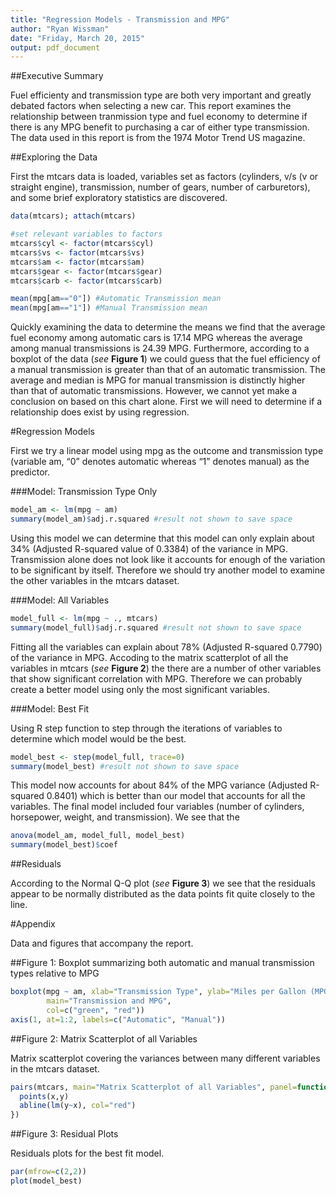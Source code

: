 ```yaml
---
title: "Regression Models - Transmission and MPG"
author: "Ryan Wissman"
date: "Friday, March 20, 2015"
output: pdf_document
---
```


##Executive Summary

Fuel efficienty and transmission type are both very important and greatly debated factors when selecting a new car. This report examines the relationship between tranmission type and fuel economy to determine if there is any MPG benefit to purchasing a car of either type transmission. The data used in this report is from the 1974 Motor Trend US magazine.

<results summary>

##Exploring the Data

First the mtcars data is loaded, variables set as factors (cylinders, v/s (v or straight engine), transmission, number of gears, number of carburetors), and some brief exploratory statistics are discovered.

```r
data(mtcars); attach(mtcars)

#set relevant variables to factors
mtcars$cyl <- factor(mtcars$cyl)
mtcars$vs <- factor(mtcars$vs)
mtcars$am <- factor(mtcars$am)
mtcars$gear <- factor(mtcars$gear)
mtcars$carb <- factor(mtcars$carb)

mean(mpg[am=="0"]) #Automatic Transmission mean
mean(mpg[am=="1"]) #Manual Transmission mean
```

Quickly examining the data to determine the means we find that the average fuel economy among automatic cars is 17.14 MPG whereas the average among manual transmissions is 24.39 MPG. Furthermore, according to a boxplot of the data (*see* **Figure 1**) we could guess that the fuel efficiency of a manual transmission is greater than that of an automatic transmission. The average and median is MPG for manual transmission is distinctly higher than that of automatic transmissions. However, we cannot yet make a conclusion on based on this chart alone. First we will need to determine if a relationship does exist by using regression. 

#Regression Models

First we try a linear model using mpg as the outcome and transmission type (variable am, "0" denotes automatic whereas "1" denotes manual) as the predictor.

###Model: Transmission Type Only

```r
model_am <- lm(mpg ~ am)
summary(model_am)$adj.r.squared #result not shown to save space
```

Using this model we can determine that this model can only explain about 34% (Adjusted R-squared value of 0.3384) of the variance in MPG. Transmission alone does not look like it accounts for enough of the variation to be significant by itself. Therefore we should try another model to examine the other variables in the mtcars dataset.

###Model: All Variables 

```r
model_full <- lm(mpg ~ ., mtcars)
summary(model_full)$adj.r.squared #result not shown to save space
```

Fitting all the variables can explain about 78% (Adjusted R-squared 0.7790) of the variance in MPG. Accoding to the matrix scatterplot of all the variables in mtcars (*see* **Figure 2**) the there are a number of other variables that show significant correlation with MPG. Therefore we can probably create a better model using only the most significant variables. 

###Model: Best Fit

Using R step function to step through the iterations of variables to determine which model would be the best. 

```r
model_best <- step(model_full, trace=0)
summary(model_best) #result not shown to save space
```

This model now accounts for about 84% of the MPG variance (Adjusted R-squared 0.8401) which is better than our model that accounts for all the variables. The final model included four variables (number of cylinders, horsepower, weight, and transmission). We see that the   

```r
anova(model_am, model_full, model_best)
summary(model_best)$coef
```

##Residuals

According to the Normal Q-Q plot (*see* **Figure 3**) we see that the residuals appear to be normally distributed as the data points fit quite closely to the line.


#Appendix

Data and figures that accompany the report.

##Figure 1: Boxplot summarizing both automatic and manual transmission types relative to MPG

```r
boxplot(mpg ~ am, xlab="Transmission Type", ylab="Miles per Gallon (MPG)", xaxt="n", 
        main="Transmission and MPG",
        col=c("green", "red"))
axis(1, at=1:2, labels=c("Automatic", "Manual"))
```

##Figure 2: Matrix Scatterplot of all Variables

Matrix scatterplot covering the variances between many different variables in the mtcars dataset.  

```r
pairs(mtcars, main="Matrix Scatterplot of all Variables", panel=function(x,y){
  points(x,y)
  abline(lm(y~x), col="red")
})
```

##Figure 3: Residual Plots

Residuals plots for the best fit model.

```r
par(mfrow=c(2,2))
plot(model_best)
```
